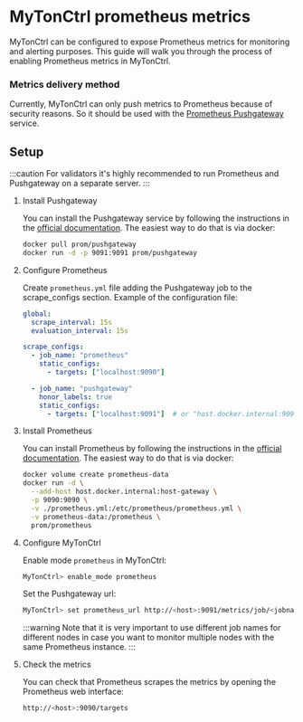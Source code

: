 
# MyTonCtrl prometheus metrics

MyTonCtrl can be configured to expose Prometheus metrics for monitoring and alerting purposes. 
This guide will walk you through the process of enabling Prometheus metrics in MyTonCtrl.

### Metrics delivery method

Currently, MyTonCtrl can only push metrics to Prometheus because of security reasons. 
So it should be used with the [Prometheus Pushgateway](https://github.com/prometheus/pushgateway) service.

## Setup

:::caution
For validators it's highly recommended to run Prometheus and Pushgateway on a separate server.
:::

1. Install Pushgateway

    You can install the Pushgateway service by following the instructions in the [official documentation](https://github.com/prometheus/pushgateway?tab=readme-ov-file#run-it).
    The easiest way to do that is via docker:
  
      ```bash
      docker pull prom/pushgateway
      docker run -d -p 9091:9091 prom/pushgateway
      ```

2. Configure Prometheus

    Create `prometheus.yml` file adding the Pushgateway job to the scrape_configs section. Example of the configuration file:

    ```yaml
    global:
      scrape_interval: 15s
      evaluation_interval: 15s
   
    scrape_configs:
      - job_name: "prometheus"
        static_configs:
          - targets: ["localhost:9090"]
    
      - job_name: "pushgateway"
        honor_labels: true
        static_configs:
          - targets: ["localhost:9091"]  # or "host.docker.internal:9091" if you are using Docker
     ```

3. Install Prometheus

    You can install Prometheus by following the instructions in the [official documentation](https://prometheus.io/docs/prometheus/latest/installation/).
    The easiest way to do that is via docker:
  
      ```bash
    docker volume create prometheus-data
    docker run -d \
        --add-host host.docker.internal:host-gateway \
        -p 9090:9090 \
        -v ./prometheus.yml:/etc/prometheus/prometheus.yml \
        -v prometheus-data:/prometheus \
        prom/prometheus
      ```

4. Configure MyTonCtrl

    Enable mode `prometheus` in MyTonCtrl:

    ```bash
    MyTonCtrl> enable_mode prometheus
    ```

    Set the Pushgateway url:

    ```bash
    MyTonCtrl> set prometheus_url http://<host>:9091/metrics/job/<jobname>
    ```
    :::warning
    Note that it is very important to use different job names for different nodes in case you want to monitor multiple nodes with the same Prometheus instance.
    :::

5. Check the metrics

    You can check that Prometheus scrapes the metrics by opening the Prometheus web interface:

    ```bash
    http://<host>:9090/targets
    ```

<Feedback />

